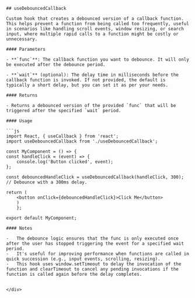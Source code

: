 
<Meta title="Hooks/useDebouncedCallback" />

<div style={{ paddingInlineStart: '20px' }}>

    ## useDebouncedCallback

    Custom hook that creates a debounced version of a callback function. This helps prevent a function from being called too frequently, useful in scenarios like handling scroll events, window resizing, or search input, where multiple rapid calls to a function might be costly or unnecessary.

    #### Parameters

    - **`func`**: The callback function you want to debounce. It will only be executed after the debounce period.

    - **`wait`** (optional): The delay time in milliseconds before the callback function is invoked. If not provided, the default is typically a short delay, but you can set it as per your needs.

    #### Returns

    - Returns a debounced version of the provided `func` that will be triggered after the specified `wait` period.

    #### Usage

    ```js
    import React, { useCallback } from 'react';
    import useDebouncedCallback from './useDebouncedCallback';

    const MyComponent = () => {
    const handleClick = (event) => {
        console.log('Button clicked', event);
    };

    const debouncedHandleClick = useDebouncedCallback(handleClick, 300); // Debounce with a 300ms delay.

    return (
        <button onClick={debouncedHandleClick}>Click Me</button>
        )
        };

    export default MyComponent;
```
#### Notes

-   The debounce logic ensures that the func is only executed once after the user has stopped triggering the event for a specified wait period.
-   It's useful for improving performance when functions are called in quick succession (e.g., input events, scrolling, resizing).
-   This hook uses window.setTimeout to delay the invocation of the function and clearTimeout to cancel any pending invocations if the function is called again before the delay completes.


</div>

